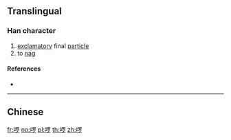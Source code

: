 {{character info/new}}
{{also|囉}}
==Translingual==

===Han character===
{{Han char|rn=30|rad=口|as=08|sn=11|four=|canj=RWLN|ids=⿰口罗}}

# [[exclamatory]] final [[particle]]
# to [[nag]]

====References====
* {{Han ref|kx=0196.261|hdz=80013.140|uh=5570|ud=21872}}

----

==Chinese==
{{zh-see|囉}}

[[fr:啰]]
[[no:啰]]
[[pl:啰]]
[[th:啰]]
[[zh:啰]]